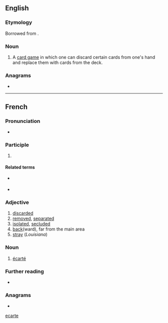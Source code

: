 {{also|ecarte|écarte}}
==English==

===Etymology===
Borrowed from {{bor|en|fr|écarté}}.

===Noun===
{{en-noun|-}}

# A [[card game]] in which one can discard certain cards from one's hand and replace them with cards from the deck.

===Anagrams===
* {{anagrams|en|a=aceert|& cetera|Cartee|cerate|create|creäte|tracee}}

[[Category:English terms spelled with É|ecarte]]

----

==French==

===Pronunciation===
* {{audio|fr|LL-Q150 (fra)-DenisdeShawi-écarté.wav|Audio (CAN)}}

===Participle===
{{fr-past participle}}

# {{past participle of|fr|écarter}}

====Related terms====
* {{l|fr|écart}} {{g|m}}
* {{l|fr|écarteur}} {{g|m}}

===Adjective===
{{fr-adj}}

# [[discarded]]
# [[removed]], [[separated]]
# [[isolated]], [[secluded]]
# [[back]](ward), far from the main area
# [[stray]] (''Louisiana'')

===Noun===
{{fr-noun|m}}

# {{lb|fr|cards}} [[#English|écarté]]

===Further reading===
* {{R:TLFi}}

===Anagrams===
* {{l|fr|tracée}}